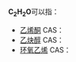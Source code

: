{{MolFormDisambigNav|C=2|H=2|O=1}}
{{DISPLAYTITLE:C<sub>2</sub>H<sub>2</sub>O}}
'''C<sub>2</sub>H<sub>2</sub>O'''可以指：

*[[乙烯酮|乙烯酮]] CAS：{{CAS|32038-79-2}}
*[[乙炔醇|乙炔醇]] CAS：{{CAS|463-51-4}}
*[[环氧乙烯|环氧乙烯]] CAS：{{CAS|157-18-6}}
{{MolFormDisambig}}